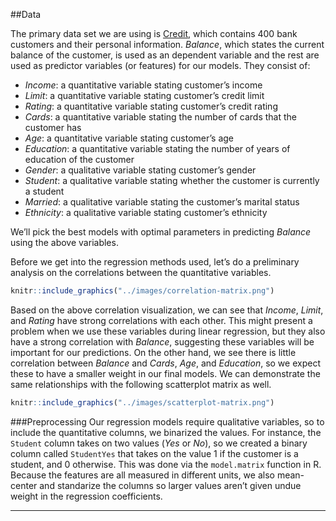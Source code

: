 ##Data

The primary data set we are using is [Credit](http://www-bcf.usc.edu/~gareth/ISL/Credit.csv), which contains 400 bank customers and their personal information. _Balance_, which states the current balance of the customer, is used as an dependent variable and the rest are used as predictor variables (or features) for our models. They consist of:

- _Income_: a quantitative variable stating customer's income
- _Limit_: a quantitative variable stating customer's credit limit
- _Rating_: a quantitative variable stating customer's credit rating
- _Cards_: a quantitative variable stating the number of cards that the customer has
- _Age_: a quantitative variable stating customer's age
- _Education_: a quantitative variable stating the number of years of education of the customer
- _Gender_: a qualitative variable stating customer's gender
- _Student_: a qualitative variable stating whether the customer is currently a student
- _Married_: a qualitative variable stating the customer's marital status
- _Ethnicity_: a qualitative variable stating customer's ethnicity

We'll pick the best models with optimal parameters in predicting _Balance_ using the above variables.

Before we get into the regression methods used, let's do a preliminary analysis on the correlations between the quantitative variables.

```{r, out.width = "500px", echo=FALSE}
knitr::include_graphics("../images/correlation-matrix.png")
```

Based on the above correlation visualization, we can see that _Income_, _Limit_, and _Rating_ have strong correlations with each other. This might present a problem when we use these variables during linear regression, but they also have a strong correlation with _Balance_, suggesting these variables will be important for our predictions. On the other hand, we see there is little correlation between _Balance_ and _Cards_, _Age_, and _Education_, so we expect these to have a smaller weight in our final models. We can demonstrate the same relationships with the following scatterplot matrix as well.

```{r, out.width = "500px", echo=FALSE}
knitr::include_graphics("../images/scatterplot-matrix.png")
```

###Preprocessing
Our regression models require qualitative variables, so to include the quantitative columns, we binarized the values. For instance, the `Student` column takes on two values (_Yes_ or _No_), so we created a binary column called `StudentYes` that takes on the value 1 if the customer is a student, and 0 otherwise. This was done via the `model.matrix` function in R. Because the features are all measured in different units, we also mean-center and standarize the columns so larger values aren't given undue weight in the regression coefficients.

---
